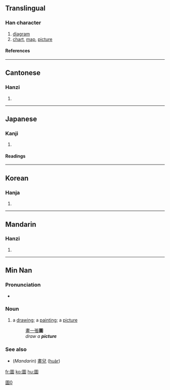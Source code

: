{{ja-forms|{{zh-lookup|図}}|{{zh-lookup|图}}|{{zh-lookup|圖}}}}

==Translingual==
===Han character===
{{Han char|rn=31|rad=囗|as=11|sn=14|four=6060<sub>0</sub>|canj=田口十田 (WRJW), 田口卜田 (WRYW)}}
# [[diagram]]
# [[chart]], [[map]], [[picture]]
====References====
{{Han ref|kx=0220.180|dkj=04832|dj=0452.110|hdz=10725.060|uh=5716|ud=22294|bh=B9CF|bd=47567}}
----
==Cantonese==
===Hanzi===
{{yue-hanzi|jyut=|y=tou4}}
# {{defn|Cantonese}}
----
==Japanese==
===Kanji===
{{ja-kanji|grade=|rs=囗11}}
# {{defn|Japanese}} 
====Readings====
{{ja-readings|on=[[と]] (to), [[ず]] (zu)|kun=[[はかる]] (hakaru)}}
----
==Korean==
===Hanja===
{{ko-hanja|hangeul=도|rv=do|mr=to}}
# {{defn|Korean}}
----
==Mandarin==
===Hanzi===
{{cmn-hanzi|sim=图|pin=[[tú]] (tu2)|wg=t'u<sup>2</sup>}}
# {{defn|Mandarin}}

----

==Min Nan==
===Pronunciation===
*{{IPA|[ tɔ˧˥ ]}}

===Noun===
{{nan-noun|t|poj=tô·|pojt=too5|tra=圖|sim=图|rs=囗11}}

# a [[drawing]]; a [[painting]]; a [[picture]]
#: [[畫]][[一]][[張]]'''圖'''
#: {{unicode|ōe chi̍t tiuⁿ '''tô·'''}}
#: ''draw a '''picture'''''

===See also===
*(''Mandarin'') [[畫兒]] ([[huàr]])

[[fr:圖]]
[[ko:圖]]
[[hu:圖]]

[[Category:CJKV characters simplified differently in Japan and China|圖0]]